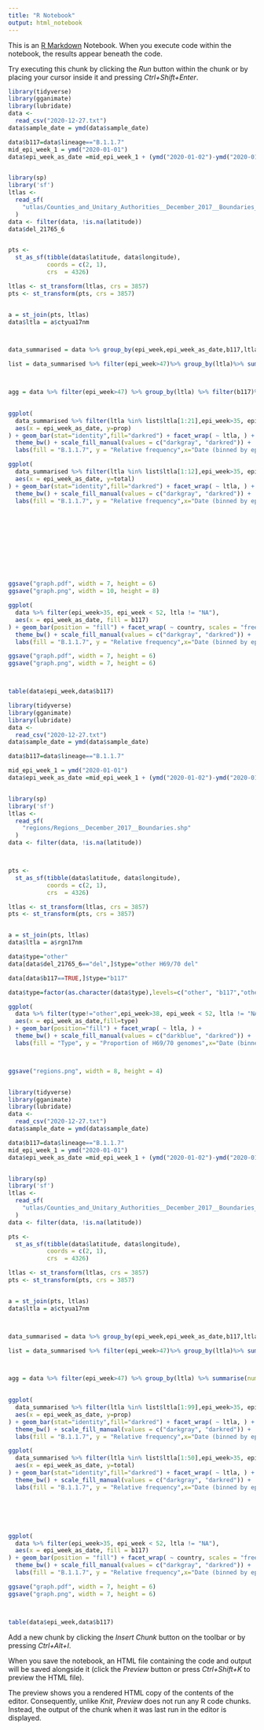 ```yaml
---
title: "R Notebook"
output: html_notebook
---
```


This is an [R Markdown](http://rmarkdown.rstudio.com) Notebook. When you execute code within the notebook, the results appear beneath the code. 

Try executing this chunk by clicking the *Run* button within the chunk or by placing your cursor inside it and pressing *Ctrl+Shift+Enter*. 

```r


library(tidyverse)
library(gganimate)
library(lubridate)
data <-
  read_csv("2020-12-27.txt")
data$sample_date = ymd(data$sample_date)

data$b117=data$lineage=="B.1.1.7"
mid_epi_week_1 = ymd("2020-01-01")
data$epi_week_as_date =mid_epi_week_1 + (ymd("2020-01-02")-ymd("2020-01-01"))*7*data$epi_week


library(sp)
library('sf')
ltlas <-
  read_sf(
    "utlas/Counties_and_Unitary_Authorities__December_2017__Boundaries_in_the_UK__WGS84_.shp"
  )
data <- filter(data, !is.na(latitude))
data$del_21765_6


pts <-
  st_as_sf(tibble(data$latitude, data$longitude),
           coords = c(2, 1),
           crs  = 4326)

ltlas <- st_transform(ltlas, crs = 3857)
pts <- st_transform(pts, crs = 3857)


a = st_join(pts, ltlas)
data$ltla = a$ctyua17nm



data_summarised = data %>% group_by(epi_week,epi_week_as_date,b117,ltla) %>% summarise(n=n()) %>% pivot_wider(names_from="b117",values_from="n",values_fill=0) %>% mutate(total = `FALSE` + `TRUE`, prop = `TRUE` / total)

list = data_summarised %>% filter(epi_week>47)%>% group_by(ltla)%>% summarise(total=sum(total)) %>% arrange(-total)



agg = data %>% filter(epi_week>47) %>% group_by(ltla) %>% filter(b117)%>% summarise(num =
                                                                       n()) %>% arrange(-num)

ggplot(
  data_summarised %>% filter(ltla %in% list$ltla[1:21],epi_week>35, epi_week < 52, ltla != "NA"),
  aes(x = epi_week_as_date, y=prop)
) + geom_bar(stat="identity",fill="darkred") + facet_wrap( ~ ltla, ) +
  theme_bw() + scale_fill_manual(values = c("darkgray", "darkred")) +
  labs(fill = "B.1.1.7", y = "Relative frequency",x="Date (binned by epi-week)") + scale_y_continuous(labels = scales::percent)

ggplot(
  data_summarised %>% filter(ltla %in% list$ltla[1:12],epi_week>35, epi_week < 52, ltla != "NA"),
  aes(x = epi_week_as_date, y=total)
) + geom_bar(stat="identity",fill="darkred") + facet_wrap( ~ ltla, ) +
  theme_bw() + scale_fill_manual(values = c("darkgray", "darkred")) +
  labs(fill = "B.1.1.7", y = "Relative frequency",x="Date (binned by epi-week)") 











ggsave("graph.pdf", width = 7, height = 6)
ggsave("graph.png", width = 10, height = 8)

ggplot(
  data %>% filter(epi_week>35, epi_week < 52, ltla != "NA"),
  aes(x = epi_week_as_date, fill = b117)
) + geom_bar(position = "fill") + facet_wrap( ~ country, scales = "free_y") +
  theme_bw() + scale_fill_manual(values = c("darkgray", "darkred")) +
  labs(fill = "B.1.1.7", y = "Relative frequency",x="Date (binned by epi-week)") + scale_y_continuous(labels = scales::percent)

ggsave("graph.pdf", width = 7, height = 6)
ggsave("graph.png", width = 7, height = 6)



table(data$epi_week,data$b117)
```


```r

library(tidyverse)
library(gganimate)
library(lubridate)
data <-
  read_csv("2020-12-27.txt")
data$sample_date = ymd(data$sample_date)

data$b117=data$lineage=="B.1.1.7"

mid_epi_week_1 = ymd("2020-01-01")
data$epi_week_as_date =mid_epi_week_1 + (ymd("2020-01-02")-ymd("2020-01-01"))*7*data$epi_week


library(sp)
library('sf')
ltlas <-
  read_sf(
    "regions/Regions__December_2017__Boundaries.shp"
  )
data <- filter(data, !is.na(latitude))



pts <-
  st_as_sf(tibble(data$latitude, data$longitude),
           coords = c(2, 1),
           crs  = 4326)

ltlas <- st_transform(ltlas, crs = 3857)
pts <- st_transform(pts, crs = 3857)


a = st_join(pts, ltlas)
data$ltla = a$rgn17nm

data$type="other"
data[data$del_21765_6=="del",]$type="other H69/70 del"

data[data$b117==TRUE,]$type="b117"

data$type=factor(as.character(data$type),levels=c("other", "b117","other H69/70 del"))

ggplot(
  data %>% filter(type!="other",epi_week>38, epi_week < 52, ltla != "NA")%>% mutate(type=fct_rev(type)),
  aes(x = epi_week_as_date,fill=type)
) + geom_bar(position="fill") + facet_wrap( ~ ltla, ) +
  theme_bw() + scale_fill_manual(values = c("darkblue", "darkred")) +
  labs(fill = "Type", y = "Proportion of H69/70 genomes",x="Date (binned by epi-week)") + scale_y_continuous(labels = scales::percent) + ggtitle("B.1.1.7 vs other H69/70")



ggsave("regions.png", width = 8, height = 4)



```

```r


library(tidyverse)
library(gganimate)
library(lubridate)
data <-
  read_csv("2020-12-27.txt")
data$sample_date = ymd(data$sample_date)

data$b117=data$lineage=="B.1.1.7"
mid_epi_week_1 = ymd("2020-01-01")
data$epi_week_as_date =mid_epi_week_1 + (ymd("2020-01-02")-ymd("2020-01-01"))*7*data$epi_week


library(sp)
library('sf')
ltlas <-
  read_sf(
    "utlas/Counties_and_Unitary_Authorities__December_2017__Boundaries_in_the_UK__WGS84_.shp"
  )
data <- filter(data, !is.na(latitude))

pts <-
  st_as_sf(tibble(data$latitude, data$longitude),
           coords = c(2, 1),
           crs  = 4326)

ltlas <- st_transform(ltlas, crs = 3857)
pts <- st_transform(pts, crs = 3857)


a = st_join(pts, ltlas)
data$ltla = a$ctyua17nm



data_summarised = data %>% group_by(epi_week,epi_week_as_date,b117,ltla) %>% summarise(n=n()) %>% pivot_wider(names_from="b117",values_from="n",values_fill=0) %>% mutate(total = `FALSE` + `TRUE`, prop = `TRUE` / total)

list = data_summarised %>% filter(epi_week>47)%>% group_by(ltla)%>% summarise(total=sum(total)) %>% arrange(-total)



agg = data %>% filter(epi_week>47) %>% group_by(ltla) %>% summarise(num =
                                                                       n()) %>% arrange(-num)

ggplot(
  data_summarised %>% filter(ltla %in% list$ltla[1:99],epi_week>35, epi_week < 51, ltla != "NA"),
  aes(x = epi_week_as_date, y=prop)
) + geom_bar(stat="identity",fill="darkred") + facet_wrap( ~ ltla, ) +
  theme_bw() + scale_fill_manual(values = c("darkgray", "darkred")) +
  labs(fill = "B.1.1.7", y = "Relative frequency",x="Date (binned by epi-week)") + scale_y_continuous(labels = scales::percent)

ggplot(
  data_summarised %>% filter(ltla %in% list$ltla[1:50],epi_week>35, epi_week < 51, ltla != "NA"),
  aes(x = epi_week_as_date, y=total)
) + geom_bar(stat="identity",fill="darkred") + facet_wrap( ~ ltla, ) +
  theme_bw() + scale_fill_manual(values = c("darkgray", "darkred")) +
  labs(fill = "B.1.1.7", y = "Relative frequency",x="Date (binned by epi-week)") 






ggplot(
  data %>% filter(epi_week>35, epi_week < 52, ltla != "NA"),
  aes(x = epi_week_as_date, fill = b117)
) + geom_bar(position = "fill") + facet_wrap( ~ country, scales = "free_y") +
  theme_bw() + scale_fill_manual(values = c("darkgray", "darkred")) +
  labs(fill = "B.1.1.7", y = "Relative frequency",x="Date (binned by epi-week)") + scale_y_continuous(labels = scales::percent)

ggsave("graph.pdf", width = 7, height = 6)
ggsave("graph.png", width = 7, height = 6)



table(data$epi_week,data$b117)


```

Add a new chunk by clicking the *Insert Chunk* button on the toolbar or by pressing *Ctrl+Alt+I*.

When you save the notebook, an HTML file containing the code and output will be saved alongside it (click the *Preview* button or press *Ctrl+Shift+K* to preview the HTML file).

The preview shows you a rendered HTML copy of the contents of the editor. Consequently, unlike *Knit*, *Preview* does not run any R code chunks. Instead, the output of the chunk when it was last run in the editor is displayed.

